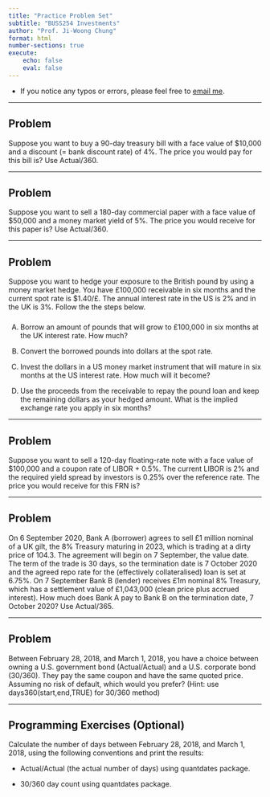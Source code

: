 ```yaml
---
title: "Practice Problem Set"
subtitle: "BUSS254 Investments"
author: "Prof. Ji-Woong Chung"
format: html
number-sections: true
execute:
    echo: false
    eval: false
---
```


-   If you notice any typos or errors, please feel free to [email me](chung_jiwoong@korea.ac.kr).

---


## Problem 

Suppose you want to buy a 90-day treasury bill with a face value of \$10,000 and a discount (= bank discount rate) of 4\%. The price you would pay for this bill is? Use Actual/360.


---

## Problem

Suppose you want to sell a 180-day commercial paper with a face value of \$50,000 and a money market yield of 5\%. The price you would receive for this paper is? Use Actual/360.

---

## Problem

Suppose you want to hedge your exposure to the British pound by using a money market hedge. You have £100,000 receivable in six months and the current spot rate is \$1.40/£. The annual interest rate in the US is 2\% and in the UK is 3\%. Follow the the steps below.

###


(A) Borrow an amount of pounds that will grow to £100,000 in six months at the UK interest rate. How much?

(B) Convert the borrowed pounds into dollars at the spot rate.


(C) Invest the dollars in a US money market instrument that will mature in six months at the US interest rate. How much will it become?


(D) Use the proceeds from the receivable to repay the pound loan and keep the remaining dollars as your hedged amount. What is the implied exchange rate you apply in six months?



---

## Problem

Suppose you want to sell a 120-day floating-rate note with a face value of \$100,000 and a coupon rate of LIBOR + 0.5\%. The current LIBOR is 2\% and the required yield spread by investors is 0.25\% over the reference rate. The price you would receive for this FRN is?

---

## Problem 

On 6 September 2020, Bank A (borrower) agrees to sell £1 million nominal of a UK gilt, the 8\% Treasury maturing in 2023, which is trading at a dirty price of 104.3. The agreement will begin on 7 September, the value date. The term of the trade is 30 days, so the termination date is 7 October 2020 and the agreed repo rate for the (effectively collateralised) loan is set at 6.75\%. On 7 September Bank B (lender) receives £1m nominal 8\% Treasury, which has a settlement value of £1,043,000 (clean price plus accrued interest). How much does Bank A pay to Bank B on the termination date, 7 October 2020? Use Actual/365.


---

## Problem

Between February 28, 2018, and March 1, 2018, you have a choice between owning a U.S. government bond (Actual/Actual) and a U.S. corporate bond (30/360). They pay the same coupon and have the same quoted price. Assuming no risk of default, which would you prefer? (Hint: use days360(start,end,TRUE) for 30/360 method)


---

## Programming Exercises (Optional)

Calculate the number of days between February 28, 2018, and March 1, 2018, using the following conventions and print the results:

- Actual/Actual (the actual number of days) using quantdates package.

- 30/360 day count using quantdates package.


